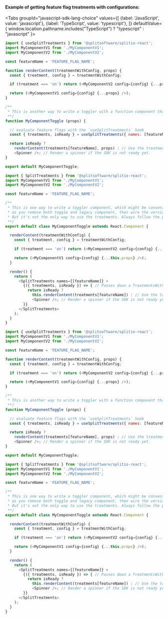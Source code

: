 
#### Example of getting feature flag treatments with configurations:

<Tabs
  groupId="javascript-sdk-lang-choice"
  values={[
    {label: 'JavaScript', value: 'javascript'},
    {label: 'TypeScript', value: 'typescript'},
  ]} defaultValue={ window.location.pathname.includes("TypeScript") ? "typescript" : "javascript" }>
  <TabItem value="javascript">

```javascript title="With useSplitTreatments hook"
import { useSplitTreatments } from '@splitsoftware/splitio-react';
import MyComponentV1 from './MyComponentV1';
import MyComponentV2 from './MyComponentV2';

const featureName = 'FEATURE_FLAG_NAME';

function renderContent(treatmentWithConfig, props) {
  const { treatment, config } = treatmentWithConfig;

  if (treatment === 'on') return (<MyComponentV2 config={config} {...props} />);

  return (<MyComponentV1 config={config} {...props} />);
}

/**
 * This is another way to write a toggler with a function component that uses hooks.
 **/
function MyComponentToggle (props) {

  // evaluate feature flags with the `useSplitTreatments` hook
  const { treatments, isReady } = useSplitTreatments({ names: [featureName] });

  return isReady ?
    renderContent(treatments[featureName], props) : // Use the treatments and configs.
    <Spinner />; // Render a spinner if the SDK is not ready yet.
}

export default MyComponentToggle;
```

```javascript title="With SplitTreatments component (deprecated)"
import { SplitTreatments } from '@splitsoftware/splitio-react';
import MyComponentV1 from './MyComponentV1';
import MyComponentV2 from './MyComponentV2';

const featureName = 'FEATURE_FLAG_NAME';

/**
 * This is one way to write a toggler component, which might be convenient for code cleanup afterwards
 * as you remove both toggle and legacy component, then wire the version you'll keep.
 * But it's not the only way to use the treatments. Always follow the pattern that works best for you!
 **/
export default class MyComponentToggle extends React.Component {

  renderContent(treatmentWithConfig) {
    const { treatment, config } = treatmentWithConfig;

    if (treatment === 'on') return (<MyComponentV2 config={config} {...this.props} />);

    return (<MyComponentV1 config={config} {...this.props} />);
  }

  render() {
    return (
      <SplitTreatments names={[featureName]} >
        {({ treatments, isReady }) => { // Passes down a TreatmentsWithConfig object and SplitContext properties like the boolean `isReady` flag.
          return isReady ?
            this.renderContent(treatments[featureName]) : // Use the treatments and configs.
            <Spinner />; // Render a spinner if the SDK is not ready yet. You can do what you want with this boolean.
        }}
      </SplitTreatments>
    );
  }
}
```

  </TabItem>
  <TabItem value="typescript">

```javascript title="With useSplitTreatments hook"
import { useSplitTreatments } from '@splitsoftware/splitio-react';
import MyComponentV1 from './MyComponentV1';
import MyComponentV2 from './MyComponentV2';

const featureName = 'FEATURE_FLAG_NAME';

function renderContent(treatmentWithConfig, props) {
  const { treatment, config } = treatmentWithConfig;

  if (treatment === 'on') return (<MyComponentV2 config={config} {...props} />);

  return (<MyComponentV1 config={config} {...props} />);
}

/**
 * This is another way to write a toggler with a function component that uses hooks.
 **/
function MyComponentToggle (props) {

  // evaluate feature flags with the `useSplitTreatments` hook
  const { treatments, isReady } = useSplitTreatments({ names: [featureName] });

  return isReady ?
    renderContent(treatments[featureName], props) : // Use the treatments and configs.
    <Spinner />; // Render a spinner if the SDK is not ready yet.
}

export default MyComponentToggle;
```

```javascript title="With SplitTreatments component (deprecated)"
import { SplitTreatments } from '@splitsoftware/splitio-react';
import MyComponentV1 from './MyComponentV1';
import MyComponentV2 from './MyComponentV2';

const featureName = 'FEATURE_FLAG_NAME';

/**
 * This is one way to write a toggler component, which might be convenient for code cleanup afterwards
 * as you remove both toggle and legacy component, then wire the version you'll keep.
 * But it's not the only way to use the treatments. Always follow the pattern that works best for you!
 **/
export default class MyComponentToggle extends React.Component {

  renderContent(treatmentWithConfig) {
    const { treatment, config } = treatmentWithConfig;

    if (treatment === 'on') return (<MyComponentV2 config={config} {...this.props} />);

    return (<MyComponentV1 config={config} {...this.props} />);
  }

  render() {
    return (
      <SplitTreatments names={[featureName]} >
        {({ treatments, isReady }) => { // Passes down a TreatmentsWithConfig object and SplitContext properties like the boolean `isReady` flag.
          return isReady ?
            this.renderContent(treatments[featureName]) : // Use the treatments and configs.
            <Spinner />; // Render a spinner if the SDK is not ready yet. You can do what you want with this boolean.
        }}
      </SplitTreatments>
    );
  }
}
```

  </TabItem>
</Tabs>
